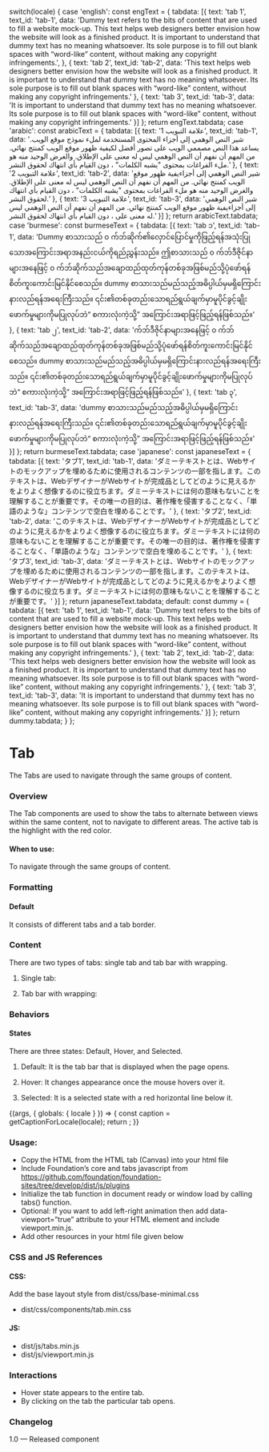 
  switch(locale) {
    case 'english': const engText = { tabdata: [{
      text: 'tab 1',
      text_id: 'tab-1',
      data: 'Dummy text refers to the bits of content that are used to fill a website mock-up. This text helps web designers better envision how the website will look as a finished product. It is important to understand that dummy text has no meaning whatsoever. Its sole purpose is to fill out blank spaces with “word-like” content, without making any copyright infringements.',
    },
    {
      text: 'tab 2',
      text_id: 'tab-2',
       data: 'This text helps web designers better envision how the website will look as a finished product. It is important to understand that dummy text has no meaning whatsoever. Its sole purpose is to fill out blank spaces with “word-like” content, without making any copyright infringements.'
    }, 
    {
      text: 'tab 3',
      text_id: 'tab-3',
      data: 'It is important to understand that dummy text has no meaning whatsoever. Its sole purpose is to fill out blank spaces with “word-like” content, without making any copyright infringements.'
    }]
    }; return engText.tabdata;
    case 'arabic': const arabicText = { tabdata: [{
      text: 'علامة التبويب 1',
      text_id: 'tab-1',
      data: 'شير النص الوهمي إلى أجزاء المحتوى المستخدمة لملء نموذج موقع الويب. يساعد هذا النص مصممي الويب على تصور أفضل لكيفية ظهور موقع الويب كمنتج نهائي. من المهم أن نفهم أن النص الوهمي ليس له معنى على الإطلاق. والغرض الوحيد منه هو ملء الفراغات بمحتوى "يشبه الكلمات" ، دون القيام بأي انتهاك لحقوق النشر.'
    },
    {
      text: 'علامة التبويب 2',
      text_id: 'tab-2',
      data: 'شير النص الوهمي إلى أجزاءيفية ظهور موقع الويب كمنتج نهائي. من المهم أن نفهم أن النص الوهمي ليس له معنى على الإطلاق. والغرض الوحيد منه هو ملء الفراغات بمحتوى "يشبه الكلمات" ، دون القيام بأي انتهاك لحقوق النشر.'
    }, 
    {
      text: 'علامة التبويب 3',
      text_id: 'tab-3',
      data: 'شير النص الوهمي إلى أجزاءيفية ظهور موقع الويب كمنتج نهائي. من المهم أن نفهم أن النص الوهمي ليس له معنى على ، دون القيام بأي انتهاك لحقوق النشر.'
    }]
    }; return arabicText.tabdata;
    case 'burmese': const burmeseText = { tabdata: [{
      text: 'tab ၁',
      text_id: 'tab-1',
      data: 'Dummy စာသားသည် ၀ က်ဘ်ဆိုက်၏လှောင်ပြောင်မှုကိုဖြည့်ရန်အသုံးပြုသောအကြောင်းအရာအနည်းငယ်ကိုရည်ညွှန်းသည်။ ဤစာသားသည် ၀ က်ဘ်ဒီဇိုင်နာများအနေဖြင့် ၀ က်ဘ်ဆိုက်သည်အချောထည်ထုတ်ကုန်တစ်ခုအဖြစ်မည်သို့ပုံဖော်ရန်စိတ်ကူးကောင်းမြင်နိုင်စေသည်။ dummy စာသားသည်မည်သည့်အဓိပ္ပါယ်မှမရှိကြောင်းနားလည်ရန်အရေးကြီးသည်။ ၎င်း၏တစ်ခုတည်းသောရည်ရွယ်ချက်မှာမူပိုင်ခွင့်ချိုးဖောက်မှုများကိုမပြုလုပ်ဘဲ“ စကားလုံးကဲ့သို့” အကြောင်းအရာဖြင့်ဖြည့်ရန်ဖြစ်သည်။'
    },
    {
      text: 'tab ၂',
      text_id: 'tab-2',
       data: 'က်ဘ်ဒီဇိုင်နာများအနေဖြင့် ၀ က်ဘ်ဆိုက်သည်အချောထည်ထုတ်ကုန်တစ်ခုအဖြစ်မည်သို့ပုံဖော်ရန်စိတ်ကူးကောင်းမြင်နိုင်စေသည်။ dummy စာသားသည်မည်သည့်အဓိပ္ပါယ်မှမရှိကြောင်းနားလည်ရန်အရေးကြီးသည်။ ၎င်း၏တစ်ခုတည်းသောရည်ရွယ်ချက်မှာမူပိုင်ခွင့်ချိုးဖောက်မှုများကိုမပြုလုပ်ဘဲ“ စကားလုံးကဲ့သို့” အကြောင်းအရာဖြင့်ဖြည့်ရန်ဖြစ်သည်။'
    }, 
    {
      text: 'tab ၃',
      text_id: 'tab-3',
       data: 'dummy စာသားသည်မည်သည့်အဓိပ္ပါယ်မှမရှိကြောင်းနားလည်ရန်အရေးကြီးသည်။ ၎င်း၏တစ်ခုတည်းသောရည်ရွယ်ချက်မှာမူပိုင်ခွင့်ချိုးဖောက်မှုများကိုမပြုလုပ်ဘဲ“ စကားလုံးကဲ့သို့” အကြောင်းအရာဖြင့်ဖြည့်ရန်ဖြစ်သည်။'
    }]
    }; return burmeseText.tabdata;
    case 'japanese': const japaneseText = { tabdata: [{
      text: 'タブ1',
      text_id: 'tab-1',
       data: 'ダミーテキストとは、Webサイトのモックアップを埋めるために使用されるコンテンツの一部を指します。このテキストは、WebデザイナーがWebサイトが完成品としてどのように見えるかをよりよく想像するのに役立ちます。ダミーテキストには何の意味もないことを理解することが重要です。その唯一の目的は、著作権を侵害することなく、「単語のような」コンテンツで空白を埋めることです。'
    },
    {
      text: 'タブ2',
      text_id: 'tab-2',
      data: 'このテキストは、WebデザイナーがWebサイトが完成品としてどのように見えるかをよりよく想像するのに役立ちます。ダミーテキストには何の意味もないことを理解することが重要です。その唯一の目的は、著作権を侵害することなく、「単語のような」コンテンツで空白を埋めることです。'
    }, 
    {
      text: 'タブ3',
      text_id: 'tab-3',
     data: 'ダミーテキストとは、Webサイトのモックアップを埋めるために使用されるコンテンツの一部を指します。このテキストは、WebデザイナーがWebサイトが完成品としてどのように見えるかをよりよく想像するのに役立ちます。ダミーテキストには何の意味もないことを理解することが重要です。'
    }]
    }; return japaneseText.tabdata;
    default:
      const dummy =  { tabdata: [{
      text: 'tab 1',
      text_id: 'tab-1',
      data: 'Dummy text refers to the bits of content that are used to fill a website mock-up. This text helps web designers better envision how the website will look as a finished product. It is important to understand that dummy text has no meaning whatsoever. Its sole purpose is to fill out blank spaces with “word-like” content, without making any copyright infringements.'
    },
    {
      text: 'tab 2',
      text_id: 'tab-2',
      data: 'This text helps web designers better envision how the website will look as a finished product. It is important to understand that dummy text has no meaning whatsoever. Its sole purpose is to fill out blank spaces with “word-like” content, without making any copyright infringements.'
    }, 
    {
      text: 'tab 3',
      text_id: 'tab-3',
      data: 'It is important to understand that dummy text has no meaning whatsoever. Its sole purpose is to fill out blank spaces with “word-like” content, without making any copyright infringements.'
    }]
    };
    return dummy.tabdata;
  }
};

<Meta title="Components/UI components/Tabs"  />

# Tab

The Tabs are used to navigate through the same groups of content.

### Overview
The Tab components are used to show the tabs to alternate between views within the same content, not to navigate to different areas. The active tab is the highlight with the red color. 

#### When to use:

To navigate through the same groups of content.

### Formatting

#### Default
It consists of different tabs and a tab border.

### Content
There are two types of tabs: single tab and tab bar with wrapping.

1. Single tab:


2. Tab bar with wrapping:

### Behaviors

#### States 
There are three states:  Default, Hover, and Selected.
1. Default: It is the tab bar that is displayed when the page opens.

2. Hover: It changes appearance once the mouse hovers over it.

3. Selected: It is a selected state with a red horizontal line below it.

<Canvas>
<Story name="Tabs">
  {(args, { globals: { locale } }) => {
    const caption = getCaptionForLocale(locale);
    return <Tab tabdata={caption} ></Tab>;
  }}
</Story>
</Canvas>

### Usage:
- Copy the HTML from the HTML tab (Canvas) into your html file
- Include Foundation’s core and tabs javascript from https://github.com/foundation/foundation-sites/tree/develop/dist/js/plugins
- Initialize the tab function in document ready or window load by calling tabs() function.
- Optional: If you want to add left-right animation then add data-viewport=”true” attribute to your HTML element and include viewport.min.js.
- Add other resources in your html file given below

### CSS and JS References

#### CSS:

Add the base layout style from dist/css/base-minimal.css
- dist/css/components/tab.min.css

#### JS:
- dist/js/tabs.min.js 
- dist/js/viewport.min.js

### Interactions
- Hover state appears to the entire tab.
- By clicking on the tab the particular tab opens.

### Changelog
1.0 — Released component
